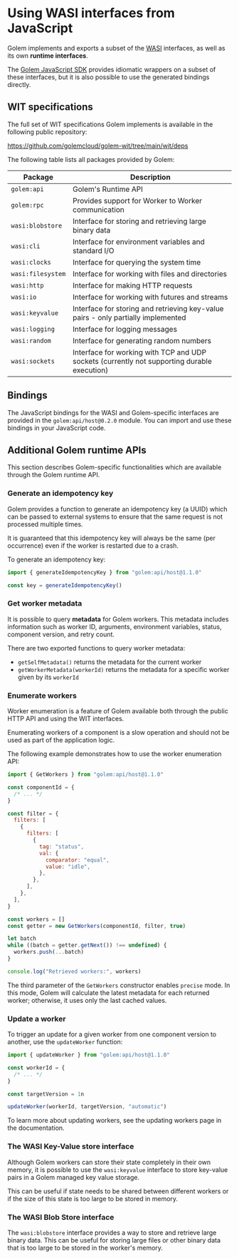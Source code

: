 
# Using WASI interfaces from JavaScript

Golem implements and exports a subset of the [WASI](https://wasi.dev) interfaces, as well as its own **runtime interfaces**.

The [Golem JavaScript SDK](/experimental-languages/js-language-guide/golem-js-sdk) provides idiomatic wrappers on a subset of these interfaces, but it is also possible to use the generated bindings directly.

## WIT specifications

The full set of WIT specifications Golem implements is available in the following public repository:

https://github.com/golemcloud/golem-wit/tree/main/wit/deps

The following table lists all packages provided by Golem:

| Package           | Description                                                                                 |
| ----------------- | ------------------------------------------------------------------------------------------- |
| `golem:api`       | Golem's Runtime API                                                                         |
| `golem:rpc`       | Provides support for Worker to Worker communication                                         |
| `wasi:blobstore`  | Interface for storing and retrieving large binary data                                      |
| `wasi:cli`        | Interface for environment variables and standard I/O                                        |
| `wasi:clocks`     | Interface for querying the system time                                                      |
| `wasi:filesystem` | Interface for working with files and directories                                            |
| `wasi:http`       | Interface for making HTTP requests                                                          |
| `wasi:io`         | Interface for working with futures and streams                                              |
| `wasi:keyvalue`   | Interface for storing and retrieving key-value pairs - only partially implemented           |
| `wasi:logging`    | Interface for logging messages                                                              |
| `wasi:random`     | Interface for generating random numbers                                                     |
| `wasi:sockets`    | Interface for working with TCP and UDP sockets (currently not supporting durable execution) |

## Bindings

The JavaScript bindings for the WASI and Golem-specific interfaces are provided in the `golem:api/host@0.2.0` module. You can import and use these bindings in your JavaScript code.

## Additional Golem runtime APIs

This section describes Golem-specific functionalities which are available through the Golem runtime API.

### Generate an idempotency key

Golem provides a function to generate an idempotency key (a UUID) which can be passed to external systems to ensure that the same request is not processed multiple times.

It is guaranteed that this idempotency key will always be the same (per occurrence) even if the worker is restarted due to a crash.

To generate an idempotency key:

```javascript
import { generateIdempotencyKey } from "golem:api/host@1.1.0"

const key = generateIdempotencyKey()
```

### Get worker metadata

It is possible to query **metadata** for Golem workers. This metadata includes information such as worker ID, arguments, environment variables, status, component version, and retry count.

There are two exported functions to query worker metadata:

- `getSelfMetadata()` returns the metadata for the current worker
- `getWorkerMetadata(workerId)` returns the metadata for a specific worker given by its `workerId`

### Enumerate workers

Worker enumeration is a feature of Golem available both through the public HTTP API and using the WIT interfaces.

<Callout type="warning">
  Enumerating workers of a component is a slow operation and should not be used as part of the
  application logic.
</Callout>

The following example demonstrates how to use the worker enumeration API:

```javascript
import { GetWorkers } from "golem:api/host@1.1.0"

const componentId = {
  /* ... */
}

const filter = {
  filters: [
    {
      filters: [
        {
          tag: "status",
          val: {
            comparator: "equal",
            value: "idle",
          },
        },
      ],
    },
  ],
}

const workers = []
const getter = new GetWorkers(componentId, filter, true)

let batch
while ((batch = getter.getNext()) !== undefined) {
  workers.push(...batch)
}

console.log("Retrieved workers:", workers)
```

The third parameter of the `GetWorkers` constructor enables `precise` mode. In this mode, Golem will calculate the latest metadata for each returned worker; otherwise, it uses only the last cached values.

### Update a worker

To trigger an update for a given worker from one component version to another, use the `updateWorker` function:

```javascript
import { updateWorker } from "golem:api/host@1.1.0"

const workerId = {
  /* ... */
}

const targetVersion = 1n

updateWorker(workerId, targetVersion, "automatic")
```

To learn more about updating workers, see the updating workers page in the documentation.

### The WASI Key-Value store interface

Although Golem workers can store their state completely in their own memory, it is possible to use the `wasi:keyvalue` interface to store key-value pairs in a Golem managed key value storage.

This can be useful if state needs to be shared between different workers or if the size of this state is too large to be stored in memory.

### The WASI Blob Store interface

The `wasi:blobstore` interface provides a way to store and retrieve large binary data. This can be useful for storing large files or other binary data that is too large to be stored in the worker's memory.
